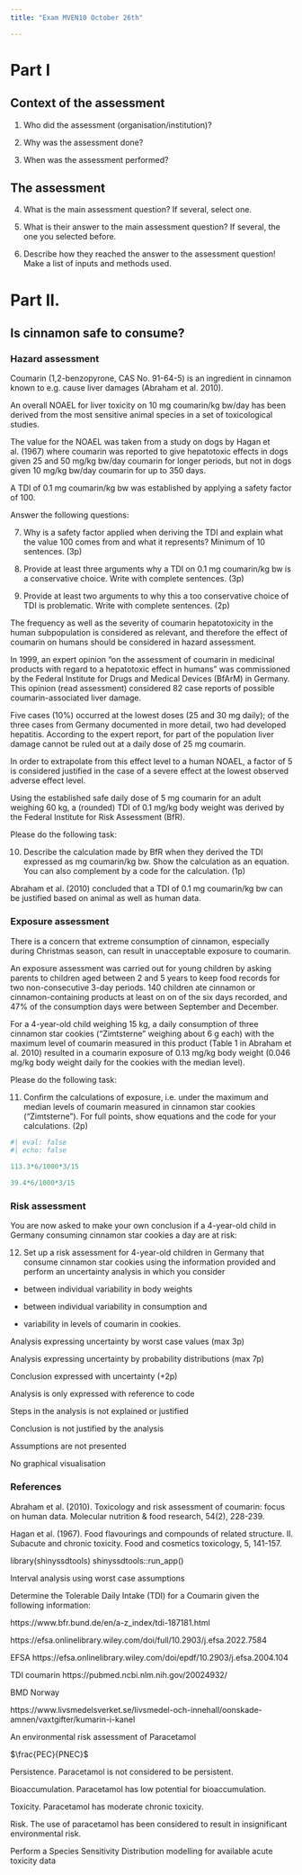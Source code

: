 ```yaml
---
title: "Exam MVEN10 October 26th"

---
```


# Part I

## Context of the assessment

(@) Who did the assessment (organisation/institution)?

(@) Why was the assessment done? 

(@) When was the assessment performed? 

## The assessment

(@) What is the main assessment question? If several, select one.

(@) What is their answer to the main assessment question? If several, the one you selected before.  

(@) Describe how they reached the answer to the assessment question! Make a list of inputs and methods used. 



# Part II. 

## Is cinnamon safe to consume? 

### Hazard assessment 

Coumarin (1,2-benzopyrone, CAS No. 91-64-5) is an ingredient in cinnamon known to e.g. cause liver damages (Abraham et al. 2010). 

An  overall  NOAEL  for  liver  toxicity on 10  mg  coumarin/kg  bw/day has been derived from  the  most  sensitive  animal  species in a set of toxicological studies. 

The value for the NOAEL was taken from a study on dogs by Hagan et al. (1967) where coumarin was reported to give hepatotoxic effects in dogs given 25 and 50 mg/kg bw/day coumarin for longer periods, but not in dogs given 10 mg/kg bw/day coumarin for up to 350 days. 

A  TDI  of  0.1  mg  coumarin/kg  bw  was established by applying a safety factor of 100. 

Answer the following questions: 

(@) Why is a safety factor applied when deriving the TDI and explain what the value 100 comes from and what it represents? Minimum of 10 sentences. (3p)

(@) Provide at least three arguments why a TDI on 0.1 mg  coumarin/kg  bw is a conservative choice. Write with complete sentences. (3p)

(@) Provide at least two arguments to why this a too conservative choice of TDI is problematic. Write with complete sentences. (2p)


The frequency as well as the severity of coumarin hepatotoxicity in the human subpopulation is considered as relevant, and therefore the effect of coumarin on humans should be considered in hazard assessment.

In 1999, an expert opinion “on the assessment of coumarin in medicinal products with regard to a hepatotoxic effect in humans” was commissioned by the Federal Institute for Drugs and Medical Devices (BfArM) in Germany. This opinion (read assessment) considered 82 case reports of possible coumarin-associated liver damage. 

Five cases (10%) occurred at the lowest doses (25 and 30 mg daily); of the three cases from Germany documented in more detail, two had developed hepatitis. According to the expert report, for part of the population liver damage cannot be ruled out at a daily dose of 25 mg coumarin. 

In order to extrapolate from this effect level to a human NOAEL, a factor of 5 is considered justified in the case of a severe effect at the lowest observed adverse effect level. 

Using the established safe daily dose of 5 mg coumarin for an adult weighing 60 kg, a (rounded) TDI of 0.1 mg/kg body weight was derived by the Federal Institute for Risk Assessment (BfR).

Please do the following task: 

(@) Describe the calculation made by BfR when they derived the TDI expressed as mg coumarin/kg  bw. Show the calculation as an equation. You can also complement by a code for the calculation. (1p)

Abraham et al. (2010) concluded that a TDI of 0.1  mg  coumarin/kg  bw can be justified based on animal as well as human data. 

### Exposure assessment 

There is a concern that extreme consumption of cinnamon, especially during Christmas season, can result in unacceptable exposure to coumarin. 

An exposure assessment was carried out for young children by asking parents to children aged between 2 and 5 years to keep food records for two non-consecutive 3-day periods. 140 children ate cinnamon or cinnamon-containing products at least on on of the six days recorded, and 47% of the consumption days were between September and December. 

For a 4-year-old child weighing 15 kg, a daily consumption of three cinnamon star cookies (“Zimtsterne” weighing about 6 g each) with the maximum level of coumarin measured in this product (Table 1 in Abraham et al. 2010) resulted in a coumarin exposure of 0.13 mg/kg body weight (0.046 mg/kg body weight daily for the cookies with the median level). 

Please do the following task: 

(@) Confirm the calculations of exposure, i.e. under the maximum and median levels of coumarin measured in cinnamon star cookies (“Zimtsterne”). For full points, show equations and the code for your calculations. (2p)

```r
#| eval: false
#| echo: false

113.3*6/1000*3/15

39.4*6/1000*3/15
```
### Risk assessment 

You are now asked to make your own conclusion if a 4-year-old child in Germany consuming cinnamon star cookies a day are at risk: 

(@) Set up a risk assessment for 4-year-old children in Germany that consume cinnamon star cookies using the information provided and perform an uncertainty analysis in which you consider 

- between individual variability in body weights

- between individual variability in consumption and 

- variability in levels of coumarin in cookies.  


::: {.callout-note title="Principles to set maximum points"}
Analysis expressing uncertainty by worst case values (max 3p)

Analysis expressing uncertainty by probability distributions (max 7p)

Conclusion expressed with uncertainty (+2p)
:::

::: {.callout-warning title="Reasons for reduction in points from total"}

Analysis is only expressed with reference to code

Steps in the analysis is not explained or justified

Conclusion is not justified by the analysis

Assumptions are not presented

No graphical visualisation
:::
<!-- To get reliable exposure estimates for the German population, BfR did a directed a telephone survey of adults.  -->



### References 

Abraham et al. (2010). Toxicology and risk assessment of coumarin: focus on human data. Molecular nutrition & food research, 54(2), 228-239.

Hagan et al. (1967). Food flavourings and compounds of related structure. II. Subacute and chronic toxicity. Food and cosmetics toxicology, 5, 141-157.



library(shinyssdtools)
shinyssdtools::run_app()



Interval analysis using worst case assumptions 



Determine the Tolerable Daily Intake (TDI) for a Coumarin given the following information: 



https://www.bfr.bund.de/en/a-z_index/tdi-187181.html

https://efsa.onlinelibrary.wiley.com/doi/full/10.2903/j.efsa.2022.7584


EFSA https://efsa.onlinelibrary.wiley.com/doi/epdf/10.2903/j.efsa.2004.104


TDI coumarin 
https://pubmed.ncbi.nlm.nih.gov/20024932/

BMD Norway


https://www.livsmedelsverket.se/livsmedel-och-innehall/oonskade-amnen/vaxtgifter/kumarin-i-kanel



An environmental risk assessment of Paracetamol


$\frac{PEC}{PNEC}$

Persistence. Paracetamol is not considered to be persistent.

Bioaccumulation. Paracetamol has low potential for bioaccumulation.

Toxicity. Paracetamol has moderate chronic toxicity.

Risk. The use of paracetamol has been considered to result in insignificant environmental risk.

Perform a Species Sensitivity Distribution modelling for available acute toxicity data


